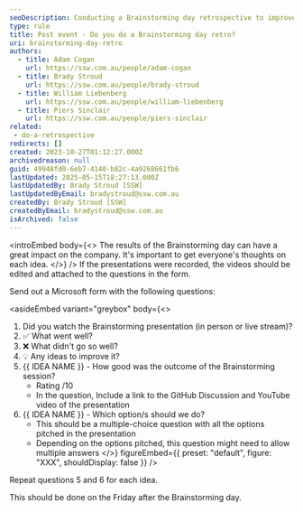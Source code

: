 ```yaml
---
seoDescription: Conducting a Brainstorming day retrospective to improve future sessions and enhance team collaboration.
type: rule
title: Post event - Do you do a Brainstorming day retro?
uri: brainstorming-day-retro
authors:
  - title: Adam Cogan
    url: https://ssw.com.au/people/adam-cogan
  - title: Brady Stroud
    url: https://ssw.com.au/people/brady-stroud
  - title: William Liebenberg
    url: https://ssw.com.au/people/william-liebenberg
  - title: Piers Sinclair
    url: https://ssw.com.au/people/piers-sinclair
related:
 - do-a-retrospective
redirects: []
created: 2023-10-27T01:12:27.000Z
archivedreason: null
guid: 49948fd0-6eb7-4140-b82c-4a9268661fb6
lastUpdated: 2025-05-15T18:27:13.000Z
lastUpdatedBy: Brady Stroud [SSW]
lastUpdatedByEmail: bradystroud@ssw.com.au
createdBy: Brady Stroud [SSW]
createdByEmail: bradystroud@ssw.com.au
isArchived: false
---
```


<introEmbed
  body={<>
The results of the Brainstorming day can have a great impact on the company. It's important to get everyone's thoughts on each idea.
  </>}
/>
If the presentations were recorded, the videos should be edited and attached to the questions in the form.

Send out a Microsoft form with the following questions:

<asideEmbed
  variant="greybox"
  body={<>
    
1. Did you watch the Brainstorming presentation (in person or live stream)?
2. ✅ What went well?
3. ❌ What didn't go so well?
4. 💡 Any ideas to improve it?
5. &#123;&#123; IDEA NAME &#125;&#125; - How good was the outcome of the Brainstorming session?
   * Rating /10
   * In the question, Include a link to the GitHub Discussion and YouTube video of the presentation
6. &#123;&#123; IDEA NAME &#125;&#125; - Which option/s should we do?
   * This should be a multiple-choice question with all the options pitched in the presentation
   * Depending on the options pitched, this question might need to allow multiple answers
  </>}
  figureEmbed={{
    preset: "default",
    figure: "XXX",
    shouldDisplay: false
  }}
/>

Repeat questions 5 and 6 for each idea.

This should be done on the Friday after the Brainstorming day.
